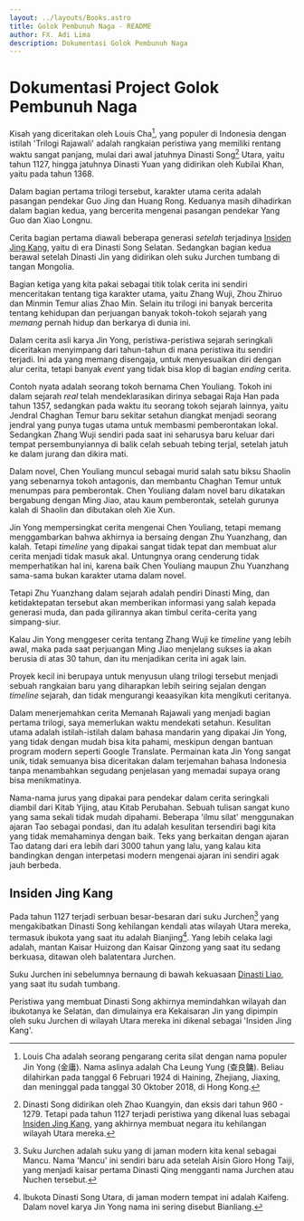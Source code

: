```yaml
---
layout: ../layouts/Books.astro
title: Golok Pembunuh Naga - README 
author: FX. Adi Lima
description: Dokumentasi Golok Pembunuh Naga
---
```


# Dokumentasi Project Golok Pembunuh Naga 

Kisah yang diceritakan oleh Louis Cha[^louis-cha], yang populer di Indonesia dengan istilah 'Trilogi Rajawali'
adalah rangkaian peristiwa yang memiliki rentang waktu sangat panjang, mulai dari awal jatuhnya Dinasti Song[^song] Utara,
yaitu tahun 1127, hingga jatuhnya Dinasti Yuan yang didirikan oleh Kubilai Khan, yaitu pada tahun 1368.

[^louis-cha]: Louis Cha adalah seorang pengarang cerita silat dengan nama populer Jin Yong (金庸). Nama aslinya adalah Cha Leung Yung (查良鏞). Beliau dilahirkan pada tanggal 6 Februari 1924 di Haining, Zhejiang, Jiaxing, dan meninggal pada tanggal 30 Oktober 2018, di Hong Kong.

[^song]: Dinasti Song didirikan oleh Zhao Kuangyin, dan eksis dari tahun 960 - 1279. Tetapi pada tahun 1127 terjadi peristiwa yang dikenal luas sebagai [Insiden Jing Kang](#insiden-jing-kang), yang akhirnya membuat negara itu kehilangan wilayah Utara mereka.

Dalam bagian pertama trilogi tersebut, karakter utama cerita adalah pasangan pendekar Guo Jing dan Huang Rong. Keduanya
masih dihadirkan dalam bagian kedua, yang bercerita mengenai pasangan pendekar Yang Guo dan Xiao Longnu.

Cerita bagian pertama diawali beberapa generasi _setelah_ terjadinya [Insiden Jing Kang](#insiden-jing-kang), yaitu di 
era Dinasti Song Selatan. Sedangkan bagian kedua berawal setelah Dinasti Jin yang didirikan oleh suku Jurchen tumbang 
di tangan Mongolia.

Bagian ketiga yang kita pakai sebagai titik tolak cerita ini sendiri menceritakan tentang tiga karakter utama, yaitu 
Zhang Wuji, Zhou Zhiruo dan Minmin Temur alias Zhao Min. Selain itu trilogi ini banyak bercerita tentang kehidupan dan 
perjuangan banyak tokoh-tokoh sejarah yang _memang_ pernah hidup dan berkarya di dunia ini. 

Dalam cerita asli karya Jin Yong, peristiwa-peristiwa sejarah seringkali diceritakan menyimpang dari tahun-tahun 
di mana peristiwa itu sendiri terjadi. Ini ada yang memang disengaja, untuk menyesuaikan diri dengan alur cerita,
tetapi banyak _event_ yang tidak bisa klop di bagian _ending_ cerita.

Contoh nyata adalah seorang tokoh bernama Chen Youliang. Tokoh ini dalam sejarah _real_ telah mendeklarasikan dirinya 
sebagai Raja Han pada tahun 1357, sedangkan pada waktu itu seorang tokoh sejarah lainnya, yaitu Jendral Chaghan Temur
baru sekitar setahun diangkat menjadi seorang jendral yang punya tugas utama untuk membasmi pemberontakan lokal. Sedangkan 
Zhang Wuji sendiri pada saat ini seharusya baru keluar dari tempat persembunyiannya di balik celah sebuah tebing terjal,
setelah jatuh ke dalam jurang dan dikira mati.

Dalam novel, Chen Youliang muncul sebagai murid salah satu biksu Shaolin yang sebenarnya tokoh antagonis, dan membantu 
Chaghan Temur untuk menumpas para pemberontak. Chen Youliang dalam novel baru dikatakan bergabung dengan Ming Jiao,
atau kaum pemberontak, setelah gurunya kalah di Shaolin dan dibutakan oleh Xie Xun. 

Jin Yong mempersingkat cerita mengenai Chen Youliang, tetapi memang menggambarkan bahwa akhirnya ia bersaing dengan 
Zhu Yuanzhang, dan kalah. Tetapi _timeline_ yang dipakai sangat tidak tepat dan membuat alur cerita menjadi tidak masuk 
akal. Untungnya orang cenderung tidak memperhatikan hal ini, karena baik Chen Youliang maupun Zhu Yuanzhang sama-sama 
bukan karakter utama dalam novel.

Tetapi Zhu Yuanzhang dalam sejarah adalah pendiri Dinasti Ming, dan ketidaktepatan tersebut akan memberikan informasi 
yang salah kepada generasi muda, dan pada gilirannya akan timbul cerita-cerita yang simpang-siur.

Kalau Jin Yong menggeser cerita tentang Zhang Wuji ke _timeline_ yang lebih awal, maka pada saat perjuangan Ming Jiao
menjelang sukses ia akan berusia di atas 30 tahun, dan itu menjadikan cerita ini agak lain.

Proyek kecil ini berupaya untuk menyusun ulang trilogi tersebut menjadi sebuah rangkaian baru yang diharapkan lebih 
seiring sejalan dengan _timeline_ sejarah, dan tidak mengurangi keaasyikan kita mengikuti ceritanya.

Dalam menerjemahkan cerita Memanah Rajawali yang menjadi bagian pertama trilogi, saya memerlukan waktu mendekati 
setahun. Kesulitan utama adalah istilah-istilah dalam bahasa mandarin yang dipakai Jin Yong, yang tidak dengan 
mudah bisa kita pahami, meskipun dengan bantuan program modern seperti Google Translate. Permainan kata Jin Yong 
sangat unik, tidak semuanya bisa diceritakan dalam terjemahan bahasa Indonesia tanpa menambahkan segudang penjelasan
yang memadai supaya orang bisa menikmatinya.

Nama-nama jurus yang dipakai para pendekar dalam cerita seringkali diambil dari Kitab Yijing, atau Kitab Perubahan.
Sebuah tulisan sangat kuno yang sama sekali tidak mudah dipahami. Beberapa 'ilmu silat' menggunakan ajaran Tao sebagai
pondasi, dan itu adalah kesulitan tersendiri bagi kita yang tidak memahaminya dengan baik. Teks yang berkaitan dengan 
ajaran Tao datang dari era lebih dari 3000 tahun yang lalu, yang kalau kita bandingkan dengan interpetasi modern 
mengenai ajaran ini sendiri agak jauh berbeda.


## Insiden Jing Kang 

Pada tahun 1127 terjadi serbuan besar-besaran dari suku Jurchen[^jurchen] yang mengakibatkan Dinasti Song kehilangan kendali
atas wilayah Utara mereka, termasuk ibukota yang saat itu adalah Bianjing[^bianjing]. Yang lebih celaka lagi adalah, mantan 
Kaisar Huizong dan Kaisar Qinzong yang saat itu sedang berkuasa, ditawan oleh balatentara Jurchen.

[^bianjing]: Ibukota Dinasti Song Utara, di jaman modern tempat ini adalah Kaifeng. Dalam novel karya Jin Yong nama ini sering disebut Bianliang.

[^jurchen]: Suku Jurchen adalah suku yang di jaman modern kita kenal sebagai Mancu. Nama 'Mancu' ini sendiri baru ada setelah Aisin Gioro Hong Taiji, yang menjadi kaisar pertama Dinasti Qing mengganti nama Jurchen atau Nuchen tersebut.

Suku Jurchen ini sebelumnya bernaung di bawah kekuasaan 
[Dinasti Liao](/parts/era/DinastiLiao), yang saat itu sudah tumbang. 

Peristiwa yang membuat Dinasti Song akhirnya memindahkan wilayah dan ibukotanya ke Selatan, dan dimulainya era Kekaisaran Jin 
yang dipimpin oleh suku Jurchen di wilayah Utara mereka ini dikenal sebagai 'Insiden Jing Kang'. 

